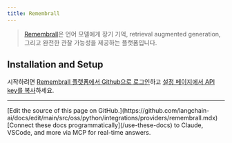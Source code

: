 ```yaml
---
title: Remembrall
---
```


>[Remembrall](https://remembrall.dev/)은 언어 모델에게
> 장기 기억, retrieval augmented generation, 그리고 완전한 관찰 가능성을 제공하는 플랫폼입니다.

## Installation and Setup

시작하려면 [Remembrall 플랫폼에서 Github으로 로그인](https://remembrall.dev/login)하고
[설정 페이지에서 API key를 복사](https://remembrall.dev/dashboard/settings)하세요.

---

<Callout icon="pen-to-square" iconType="regular">
    [Edit the source of this page on GitHub.](https://github.com/langchain-ai/docs/edit/main/src/oss/python/integrations/providers/remembrall.mdx)
</Callout>
<Tip icon="terminal" iconType="regular">
    [Connect these docs programmatically](/use-these-docs) to Claude, VSCode, and more via MCP for    real-time answers.
</Tip>
